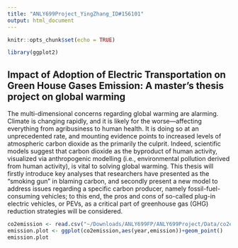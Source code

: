 ```yaml
---
title: "ANLY699Project_YingZhang_ID#156101"
output: html_document
---
```


```r
knitr::opts_chunk$set(echo = TRUE)
```

```r
library(ggplot2)

```
## Impact of Adoption of Electric Transportation on Green House Gases Emission: A master's thesis project on global warming


The multi-dimensional concerns regarding global warming are alarming. Climate is changing rapidly, and it is likely for the worse—affecting everything from agribusiness to human health. It is doing so at an unprecedented rate, and mounting evidence points to increased levels of atmospheric carbon dioxide as the primarily the culprit. Indeed, scientific models suggest that carbon dioxide as the byproduct of human activity, visualized via anthropogenic modelling (i.e., environmental pollution derived from human activity), is vital to solving global warming. This thesis will firstly introduce key analyses that researchers have presented as the “smoking gun” in blaming carbon, and secondly present a new model to address issues regarding a specific carbon producer, namely fossil-fuel-consuming vehicles; to this end, the pros and cons of so-called plug-in electric vehicles, or PEVs, as a critical part of greenhouse gas (GHG) reduction strategies will be considered.

```r
co2emission <- read.csv("~/Downloads/ANLY699FP/ANLY699Project/Data/co2emission.csv")
emission.plot <- ggplot(co2emission,aes(year,emission))+geom_point()
emission.plot
```


